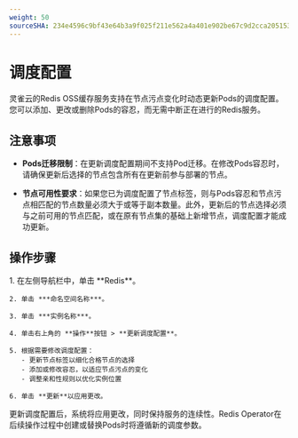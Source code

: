 ```yaml
---
weight: 50
sourceSHA: 234e4596c9bf43e64b3a9f025f211e562a4a401e902be67c9d2cca205153aec7
---
```


# 调度配置

灵雀云的Redis OSS缓存服务支持在节点污点变化时动态更新Pods的调度配置。您可以添加、更改或删除Pods的容忍，而无需中断正在进行的Redis服务。

## 注意事项

- **Pods迁移限制**：在更新调度配置期间不支持Pod迁移。在修改Pods容忍时，请确保更新后选择的节点包含所有在更新前参与部署的节点。

- **节点可用性要求**：如果您已为调度配置了节点标签，则与Pods容忍和节点污点相匹配的节点数量必须大于或等于副本数量。此外，更新后的节点选择必须与之前可用的节点匹配，或在原有节点集的基础上新增节点，调度配置才能成功更新。

## 操作步骤

<Tabs>
  <Tab label="Web 控制台">
    1. 在左侧导航栏中，单击 **Redis**。

    2. 单击 ***命名空间名称***。

    3. 单击 ***实例名称***。

    4. 单击右上角的 **操作**按钮 > **更新调度配置**。

    5. 根据需要修改调度配置：
       - 更新节点标签以细化合格节点的选择
       - 添加或修改容忍，以适应节点污点的变化
       - 调整亲和性规则以优化实例位置

    6. 单击 **更新**以应用更改。
  </Tab>
</Tabs>

更新调度配置后，系统将应用更改，同时保持服务的连续性。Redis Operator在后续操作过程中创建或替换Pods时将遵循新的调度参数。
